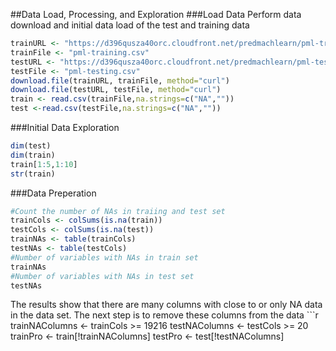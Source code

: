 ##Data Load, Processing, and Exploration
###Load Data 
Perform data download and initial data load of the test and training data
```r
trainURL <- "https://d396qusza40orc.cloudfront.net/predmachlearn/pml-training.csv"
trainFile <- "pml-training.csv"
testURL <- "https://d396qusza40orc.cloudfront.net/predmachlearn/pml-testing.csv"
testFile <- "pml-testing.csv"
download.file(trainURL, trainFile, method="curl")
download.file(testURL, testFile, method="curl")
train <- read.csv(trainFile,na.strings=c("NA",""))
test <-read.csv(testFile,na.strings=c("NA",""))
```
###Initial Data Exploration
```r
dim(test)
dim(train)
train[1:5,1:10]
str(train)
```
###Data Preperation
```r
#Count the number of NAs in traiing and test set
trainCols <- colSums(is.na(train))
testCols <- colSums(is.na(test))
trainNAs <- table(trainCols)
testNAs <- table(testCols)
#Number of variables with NAs in train set
trainNAs
#Number of variables with NAs in test set
testNAs
```
The results show that there are many columns with close to or only NA data in the data set.  The next step is to remove these columns from the data
```r
trainNAColumns <- trainCols >= 19216
testNAColumns <- testCols >= 20
trainPro <- train[!trainNAColumns]
testPro <- test[!testNAColumns]